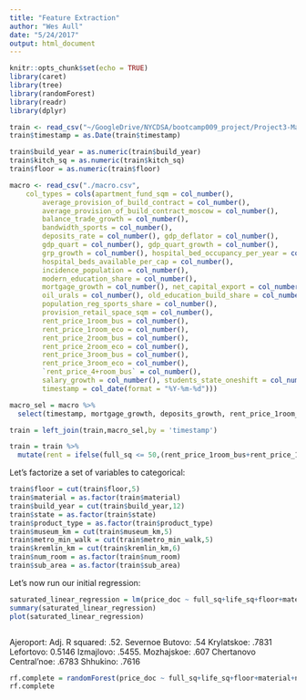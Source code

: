 ```yaml
---
title: "Feature Extraction"
author: "Wes Aull"
date: "5/24/2017"
output: html_document
---
```


```r
knitr::opts_chunk$set(echo = TRUE)
library(caret)
library(tree)
library(randomForest)
library(readr)
library(dplyr)

train <- read_csv("~/GoogleDrive/NYCDSA/bootcamp009_project/Project3-MachineLearning/aull_dobbins_ganemccalla_schott/data/imputedTrainLimitedVariables.csv", col_types = cols(timestamp = col_datetime(format = "%m/%d/%y")))
train$timestamp = as.Date(train$timestamp)

train$build_year = as.numeric(train$build_year)
train$kitch_sq = as.numeric(train$kitch_sq)
train$floor = as.numeric(train$floor)

macro <- read_csv("./macro.csv", 
    col_types = cols(apartment_fund_sqm = col_number(), 
        average_provision_of_build_contract = col_number(), 
        average_provision_of_build_contract_moscow = col_number(), 
        balance_trade_growth = col_number(), 
        bandwidth_sports = col_number(), 
        deposits_rate = col_number(), gdp_deflator = col_number(), 
        gdp_quart = col_number(), gdp_quart_growth = col_number(), 
        grp_growth = col_number(), hospital_bed_occupancy_per_year = col_number(), 
        hospital_beds_available_per_cap = col_number(), 
        incidence_population = col_number(), 
        modern_education_share = col_number(), 
        mortgage_growth = col_number(), net_capital_export = col_number(), 
        oil_urals = col_number(), old_education_build_share = col_number(), 
        population_reg_sports_share = col_number(), 
        provision_retail_space_sqm = col_number(), 
        rent_price_1room_bus = col_number(), 
        rent_price_1room_eco = col_number(), 
        rent_price_2room_bus = col_number(), 
        rent_price_2room_eco = col_number(), 
        rent_price_3room_bus = col_number(), 
        rent_price_3room_eco = col_number(), 
        `rent_price_4+room_bus` = col_number(), 
        salary_growth = col_number(), students_state_oneshift = col_number(), 
        timestamp = col_date(format = "%Y-%m-%d")))

macro_sel = macro %>%
  select(timestamp, mortgage_growth, deposits_growth, rent_price_1room_eco, rent_price_1room_bus, rent_price_2room_eco, rent_price_2room_bus, rent_price_3room_bus, rent_price_3room_eco, `rent_price_4+room_bus`)

train = left_join(train,macro_sel,by = 'timestamp')

train = train %>%
  mutate(rent = ifelse(full_sq <= 50,(rent_price_1room_bus+rent_price_1room_eco)/2,ifelse(full_sq <= 80,(rent_price_2room_bus+rent_price_2room_eco)/2,ifelse(full_sq <= 110,(rent_price_3room_bus+rent_price_3room_eco)/2,(rent_price_3room_bus+rent_price_3room_eco)/1.5))))

```
Let's factorize a set of variables to categorical:
```r
train$floor = cut(train$floor,5)
train$material = as.factor(train$material)
train$build_year = cut(train$build_year,12)
train$state = as.factor(train$state)
train$product_type = as.factor(train$product_type)
train$museum_km = cut(train$museum_km,5)
train$metro_min_walk = cut(train$metro_min_walk,5)
train$kremlin_km = cut(train$kremlin_km,6)
train$num_room = as.factor(train$num_room)
train$sub_area = as.factor(train$sub_area)
```
Let's now run our initial regression:
```r


saturated_linear_regression = lm(price_doc ~ full_sq+life_sq+floor+material+num_room+kitch_sq+state+product_type+kremlin_km+num_room, train, family = gaussian)
summary(saturated_linear_regression)
plot(saturated_linear_regression)



```
Ajeroport: Adj. R squared: .52.  Severnoe Butovo: .54  Krylatskoe: .7831
Lefortovo: 0.5146   Izmajlovo: .5455. Mozhajskoe: .607  Chertanovo Central'noe: .6783
Shhukino: .7616


```r
rf.complete = randomForest(price_doc ~ full_sq+life_sq+floor+material+num_room+kitch_sq+state+product_type+ecology+cafe_avg_price_1000+museum_km+metro_min_walk+kremlin_km+num_room, train[,3:ncol(train)])
rf.complete
```


```r

```

